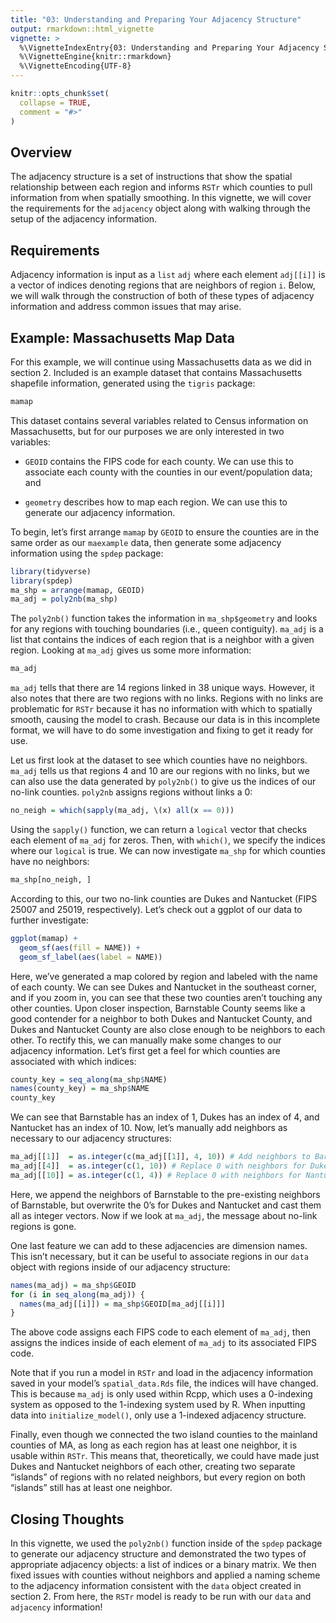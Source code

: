 ```yaml
---
title: "03: Understanding and Preparing Your Adjacency Structure"
output: rmarkdown::html_vignette
vignette: >
  %\VignetteIndexEntry{03: Understanding and Preparing Your Adjacency Structure}
  %\VignetteEngine{knitr::rmarkdown}
  %\VignetteEncoding{UTF-8}
---
```


```r
knitr::opts_chunk$set(
  collapse = TRUE,
  comment = "#>"
)
```

## Overview {#sec-overview}

The adjacency structure is a set of instructions that show the spatial relationship between each region and informs `RSTr` which counties to pull information from when spatially smoothing. In this vignette, we will cover the requirements for the `adjacency` object along with walking through the setup of the adjacency information.

## Requirements

Adjacency information is input as a `list` `adj` where each element `adj[[i]]` is a vector of indices denoting regions that are neighbors of region `i`. Below, we will walk through the construction of both of these types of adjacency information and address common issues that may arise.

## Example: Massachusetts Map Data

For this example, we will continue using Massachusetts data as we did in section 2. Included is an example dataset that contains Massachusetts shapefile information, generated using the `tigris` package:

```r
mamap
```

This dataset contains several variables related to Census information on Massachusetts, but for our purposes we are only interested in two variables:

-   `GEOID` contains the FIPS code for each county. We can use this to associate each county with the counties in our event/population data; and

-   `geometry` describes how to map each region. We can use this to generate our adjacency information.

To begin, let's first arrange `mamap` by `GEOID` to ensure the counties are in the same order as our `maexample` data, then generate some adjacency information using the `spdep` package:

```r
library(tidyverse)
library(spdep)
ma_shp = arrange(mamap, GEOID)
ma_adj = poly2nb(ma_shp)
```

The `poly2nb()` function takes the information in `ma_shp$geometry` and looks for any regions with touching boundaries (i.e., queen contiguity). `ma_adj` is a list that contains the indices of each region that is a neighbor with a given region. Looking at `ma_adj` gives us some more information:

```r
ma_adj
```

`ma_adj` tells that there are 14 regions linked in 38 unique ways. However, it also notes that there are two regions with no links. Regions with no links are problematic for `RSTr` because it has no information with which to spatially smooth, causing the model to crash. Because our data is in this incomplete format, we will have to do some investigation and fixing to get it ready for use.

Let us first look at the dataset to see which counties have no neighbors. `ma_adj` tells us that regions 4 and 10 are our regions with no links, but we can also use the data generated by `poly2nb()` to give us the indices of our no-link counties. `poly2nb` assigns regions without links a 0:

```r
no_neigh = which(sapply(ma_adj, \(x) all(x == 0)))
```

Using the `sapply()` function, we can return a `logical` vector that checks each element of `ma_adj` for zeros. Then, with `which()`, we specify the indices where our `logical` is true. We can now investigate `ma_shp` for which counties have no neighbors:

```r
ma_shp[no_neigh, ]
```

According to this, our two no-link counties are Dukes and Nantucket (FIPS 25007 and 25019, respectively). Let's check out a ggplot of our data to further investigate:

```r
ggplot(mamap) +
  geom_sf(aes(fill = NAME)) +
  geom_sf_label(aes(label = NAME))
```

Here, we've generated a map colored by region and labeled with the name of each county. We can see Dukes and Nantucket in the southeast corner, and if you zoom in, you can see that these two counties aren't touching any other counties. Upon closer inspection, Barnstable County seems like a good contender for a neighbor to both Dukes and Nantucket County, and Dukes and Nantucket County are also close enough to be neighbors to each other. To rectify this, we can manually make some changes to our adjacency information. Let's first get a feel for which counties are associated with which indices:

```r
county_key = seq_along(ma_shp$NAME)
names(county_key) = ma_shp$NAME
county_key
```

We can see that Barnstable has an index of 1, Dukes has an index of 4, and Nantucket has an index of 10. Now, let's manually add neighbors as necessary to our adjacency structures:

```r
ma_adj[[1]]  = as.integer(c(ma_adj[[1]], 4, 10)) # Add neighbors to Barnstable
ma_adj[[4]]  = as.integer(c(1, 10)) # Replace 0 with neighbors for Dukes
ma_adj[[10]] = as.integer(c(1, 4)) # Replace 0 with neighbors for Nantucket
```

Here, we append the neighbors of Barnstable to the pre-existing neighbors of Barnstable, but overwrite the 0's for Dukes and Nantucket and cast them all as integer vectors. Now if we look at `ma_adj`, the message about no-link regions is gone.

One last feature we can add to these adjacencies are dimension names. This isn't necessary, but it can be useful to associate regions in our `data` object with regions inside of our adjacency structure:

```r
names(ma_adj) = ma_shp$GEOID
for (i in seq_along(ma_adj)) {
  names(ma_adj[[i]]) = ma_shp$GEOID[ma_adj[[i]]]
}
```

The above code assigns each FIPS code to each element of `ma_adj`, then assigns the indices inside of each element of `ma_adj` to its associated FIPS code.

Note that if you run a model in `RSTr` and load in the adjacency information saved in your model's `spatial_data.Rds` file, the indices will have changed. This is because `ma_adj` is only used within Rcpp, which uses a 0-indexing system as opposed to the 1-indexing system used by R. When inputting data into `initialize_model()`, only use a 1-indexed adjacency structure.

Finally, even though we connected the two island counties to the mainland counties of MA, as long as each region has at least one neighbor, it is usable within `RSTr`. This means that, theoretically, we could have made just Dukes and Nantucket neighbors of each other, creating two separate "islands" of regions with no related neighbors, but every region on both "islands" still has at least one neighbor.

## Closing Thoughts

In this vignette, we used the `poly2nb()` function inside of the `spdep` package to generate our adjacency structure and demonstrated the two types of appropriate adjacency objects: a list of indices or a binary matrix. We then fixed issues with counties without neighbors and applied a naming scheme to the adjacency information consistent with the `data` object created in section 2. From here, the `RSTr` model is ready to be run with our `data` and `adjacency` information!
